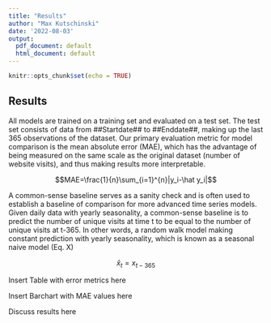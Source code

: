```yaml
---
title: "Results"
author: "Max Kutschinski"
date: '2022-08-03'
output:
  pdf_document: default
  html_document: default
---
```


```r
knitr::opts_chunk$set(echo = TRUE)
```

## Results

All models are trained on a training set and evaluated on a test set. The test set consists of data from ##Startdate## to ##Enddate##, making up the last 365 observations of the dataset. Our primary evaluation metric for model comparison is the mean absolute error (MAE), which has the advantage of being measured on the same scale as the original dataset (number of website visits), and thus making results more interpretable.

$$MAE=\frac{1}{n}\sum_{i=1}^{n}|y_i-\hat y_i|$$

A common-sense baseline serves as a sanity check and is often used to establish a baseline of comparison for more advanced time series models. Given daily data with yearly seasonality, a common-sense baseline is to predict the number of unique visits at time t to be equal to the number of unique visits at t-365. In other words, a random walk model making constant prediction with yearly seasonality, which is known as a seasonal naive model (Eq. X)

$$\hat x_t = x_{t-365}$$

Insert Table with error metrics here  

Insert Barchart with MAE values here

Discuss results here

